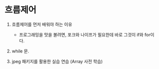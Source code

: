 # 흐름제어 {#flow}

1. 흐름제어를 먼저 배워야 하는 이유
   - 프로그래밍을 맛을 볼려면, 포크와 나이프가 필요한데 바로 그것이 if와 for이다.

2. while 문.

3. jpeg 패키지를 활용한 실습 연습 (Array 사전 학습)
